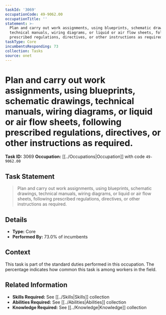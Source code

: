 ```yaml
---
taskId: '3069'
occupationCode: 49-9062.00
occupationTitle: ''
statement: >-
  Plan and carry out work assignments, using blueprints, schematic drawings,
  technical manuals, wiring diagrams, or liquid or air flow sheets, following
  prescribed regulations, directives, or other instructions as required.
taskType: Core
incumbentsResponding: 73
collection: Tasks
source: onet
---
```

# Plan and carry out work assignments, using blueprints, schematic drawings, technical manuals, wiring diagrams, or liquid or air flow sheets, following prescribed regulations, directives, or other instructions as required.

**Task ID:** 3069
**Occupation:** [[../Occupations|Occupation]] with code `49-9062.00`

## Task Statement

> Plan and carry out work assignments, using blueprints, schematic drawings, technical manuals, wiring diagrams, or liquid or air flow sheets, following prescribed regulations, directives, or other instructions as required.

## Details

- **Type:** Core
- **Performed By:** 73.0% of incumbents

## Context

This task is part of the standard duties performed in this occupation. The percentage indicates how common this task is among workers in the field.

## Related Information

- **Skills Required:** See [[../Skills|Skills]] collection
- **Abilities Required:** See [[../Abilities|Abilities]] collection
- **Knowledge Required:** See [[../Knowledge|Knowledge]] collection
